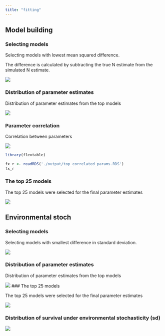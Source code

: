```yaml
---
title: "fitting"
---
```


## Model building

### Selecting models

Selecting models with lowest mean squared difference.

The difference is calculated by subtracting the true N estimate from the simulated N estimate.

![](./figures/validation_models_mean_squred_diff.png)

### Distribution of parameter estimates

Distribution of parameter estimates from the top models

![](./figures/validation_parameter_estimation.png)

### Parameter correlation

Correlation between parameters

![](./figures/validation_parameter_correlation.png)

```r
library(flextable)

fx_r <- readRDS('./output/top_correlated_params.RDS')
fx_r

```

### The top 25 models

The top 25 models were selected for the final parameter estimates

![](./figures/validation_models_runs.png)

## Environmental stoch

### Selecting models

Selecting models with smallest difference in standard deviation.

![](./figures/environmental_models_sd_diff.png)

### Distribution of parameter estimates

Distribution of parameter estimates from the top models

![](./figures/environmental_parameter_estimation.png) \### The top 25 models

The top 25 models were selected for the final parameter estimates

![](./figures/environmental_models_runs.png)

### Distribution of survival under environmental stochasticity (sd)

![](./figures/environmental_stoch_survival_distribution.png)
